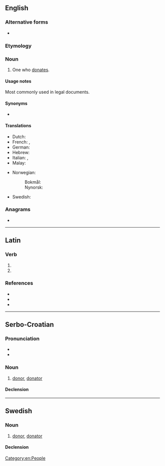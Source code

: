 ==English==

===Alternative forms===
* {{l|en|donatour}} {{qualifier|obsolete}}

===Etymology===
{{suffix|en|donate|or}}

===Noun===
{{en-noun}}

# One who [[donate]]s.

====Usage notes====
Most commonly used in legal documents.

====Synonyms====
* {{l|en|donor}}

====Translations====
{{trans-top|one who donates}}
* Dutch: {{t+|nl|schenker|m}}
* French: {{t+|fr|donateur|m}}, {{t+|fr|donatrice|f}}
* German: {{t+|de|Spender|m}}
* Hebrew: {{t|he|תורם|m|tr=torém|sc=Hebr}}
* Italian: {{t+|it|donatore|m}}, {{t|it|donatrice|f}}
* Malay: {{t|ms|pederma}}
{{trans-mid}}
* Norwegian:
*: Bokmål: {{t+|nb|donator|m}}
*: Nynorsk: {{t|nn|donator|m}}
* Swedish: {{t+|sv|donator}}
{{trans-bottom}}

===Anagrams===
* {{anagrams|en|odorant|tandoor|tornado}}

[[Category:en:People]]

----

==Latin==

===Verb===
{{la-verb-form|dōnātor}}

# {{inflection of|dōnō||2|s|futr|pasv|impr|lang=la}}
# {{inflection of|dōnō||3|s|futr|pasv|impr|lang=la}}

===References===
* {{R:L&S}}
* {{R:du Cange}}
* {{R:Gaffiot}}

----

==Serbo-Croatian==

===Pronunciation===
* {{IPA|/dǒnaːtor/|lang=sh}}
* {{hyphenation|do|na|tor|lang=sh}}

===Noun===
{{sh-noun|g=m|head=dònātor}}

# [[donor]], [[#English|donator]]

====Declension====
{{sh-decl-noun
|donator|donatori
|donatora|donatora
|donatoru|donatorima
|donatora|donatore
|donatore|donatori
|donatoru|donatorima
|donatorom|donatorima
}}

----

==Swedish==

===Noun===
{{sv-noun|c}}

# [[donor]], [[#English|donator]]

====Declension====
{{sv-noun-irreg-c|2=donatorn|3=donatorer}}